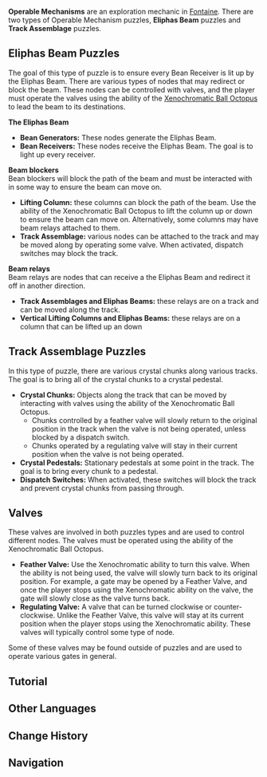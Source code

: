 {{Terminology Infobox
|image     = Operable Mechanism.png
|type      = Exploration
|region    = Fontaine
}}
'''Operable Mechanisms''' are an exploration mechanic in [[Fontaine]]. There are two types of Operable Mechanism puzzles, '''Eliphas Beam''' puzzles and '''Track Assemblage''' puzzles.

==Eliphas Beam Puzzles==
The goal of this type of puzzle is to ensure every Bean Receiver is lit up by the Eliphas Beam. There are various types of nodes that may redirect or block the beam. These nodes can be controlled with valves, and the player must operate the valves using the ability of the [[Xenochromatic Ball Octopus]] to lead the beam to its destinations.

'''The Eliphas Beam'''
* '''Bean Generators:''' These nodes generate the Eliphas Beam.
* '''Bean Receivers:''' These nodes receive the Eliphas Beam. The goal is to light up every receiver.

'''Beam blockers'''<br>
Bean blockers will block the path of the beam and must be interacted with in some way to ensure the beam can move on.
* '''Lifting Column:''' these columns can block the path of the beam. Use the ability of the Xenochromatic Ball Octopus to lift the column up or down to ensure the beam can move on. Alternatively, some columns may have beam relays attached to them.
* '''Track Assemblage:''' various nodes can be attached to the track and may be moved along by operating some valve. When activated, dispatch switches may block the track.

'''Beam relays'''<br>
Beam relays are nodes that can receive a the Eliphas Beam and redirect it off in another direction.
* '''Track Assemblages and Eliphas Beams:''' these relays are on a track and can be moved along the track.
* '''Vertical Lifting Columns and Eliphas Beams:''' these relays are on a column that can be lifted up an down

==Track Assemblage Puzzles==
In this type of puzzle, there are various crystal chunks along various tracks. The goal is to bring all of the crystal chunks to a crystal pedestal.

* '''Crystal Chunks:''' Objects along the track that can be moved by interacting with valves using the ability of the Xenochromatic Ball Octopus.
** Chunks controlled by a feather valve will slowly return to the original position in the track when the valve is not being operated, unless blocked by a dispatch switch.
** Chunks operated by a regulating valve will stay in their current position when the valve is not being operated.
* '''Crystal Pedestals:''' Stationary pedestals at some point in the track. The goal is to bring every chunk to a pedestal.
* '''Dispatch Switches:''' When activated, these switches will block the track and prevent crystal chunks from passing through.

==Valves==
These valves are involved in both puzzles types and are used to control different nodes. The valves must be operated using the ability of the Xenochromatic Ball Octopus.

* '''Feather Valve:''' Use the Xenochromatic ability to turn this valve. When the ability is not being used, the valve will slowly turn back to its original position.  For example, a gate may be opened by a Feather Valve, and once the player stops using the Xenochromatic ability on the valve, the gate will slowly close as the valve turns back.
* '''Regulating Valve:''' A valve that can be turned clockwise or counter-clockwise. Unlike the Feather Valve, this valve will stay at its current position when the player stops using the Xenochromatic ability. These valves will typically control some type of node.

Some of these valves may be found outside of puzzles and are used to operate various gates in general.

==Tutorial==
{{Tutorial|Operable Mechanism: Eliphas Beam; Energy Flow (I); Energy Flow (II); Operable Mechanism: Feather Valve; Operable Mechanism: Lifting Column; Operable Mechanism: Regulating Valve; Operable Mechanism: Track Assemblage; Operable Mechanism: Track Assemblages and Eliphas Beams; Operable Mechanism: Vertical Lifting Columns and Eliphas Beams}}

==Other Languages==
{{Other Languages
|en      = Operable Mechanism
|zhs     = 活动机关
|zhs_rm  = 
|zht     = 活動機關
|zht_rm  = 
|zh_tl   = 
|ja      = 可動装置
|ja_rm   = Kadou Souchi
|ja_tl   = 
|ko      = 움직이는 장치
|ko_rm   = 
|ko_tl   = 
|es      = Mecanismo movible
|es_tl   = Moveable Mechanism
|fr      = Mécanisme actionnable
|fr_tl   = Operable Mechanism
|ru      = Управляющий механизм
|ru_tl   = Control Mechanism
|th      = กลไกเคลื่อนที่
|th_rm   = 
|th_tl   = 
|vi      = Cơ Quan Điều Chỉnh
|vi_tl   = 
|de      = Bewegliche Vorrichtung
|de_tl   = Movable Mechanism
|id      = Mekanisme Bergerak
|id_tl   = Moving Mechanism
|pt      = Mecanismo de Movimento
|pt_tl   = 
|tr      = Hareketli Mekanizma
|tr_tl   = 
|it      = Meccanismo azionabile
|it_tl   = Operable Mechanism
}}

==Change History==
{{Change History|4.2}}

==Navigation==
{{Exploration Navbox|Fontaine}}